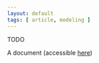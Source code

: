 ```yaml
---
layout: default
tags: [ article, modeling ]
---
```


TODO

A document (accessible [here][pdf])

[pdf]: {{ site.baseurl }}/assets/projects/monoallelic-brain/2016-02-19-binomial-models.pdf
